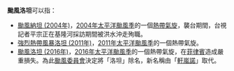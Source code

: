 {{NoteTA
|G1=TyphoonNew
|G2=TyphoonOld
|G3=Weather
}}
'''颱風洛坦'''可以指：

*[[颱風納坦_(2004年)|颱風納坦 (2004年)]]，[[2004年太平洋颱風季|2004年太平洋颱風季]]的一個[[熱帶氣旋|熱帶氣旋]]，襲台期間，台視記者平宗正在基隆河採訪期間被洪水沖走殉職。
*[[強烈熱帶風暴洛坦_(2011年)|強烈熱帶風暴洛坦 (2011年)]]，[[2011年太平洋颱風季|2011年太平洋颱風季]]的一個熱帶氣旋。
*[[颱風洛坦_(2016年)|颱風洛坦 (2016年)]]，[[2016年太平洋颱風季|2016年太平洋颱風季]]的一個熱帶氣旋，在[[菲律賓|菲律賓]]造成嚴重損失。為此[[颱風委員會|颱風委員會]]決定將「洛坦」除名，新名稱由「[[颱風軒嵐諾|軒嵐諾]]」取代。

{{消歧义|cat=热带气旋消歧义}}

{{太平洋颱風季熱帶氣旋名單}}